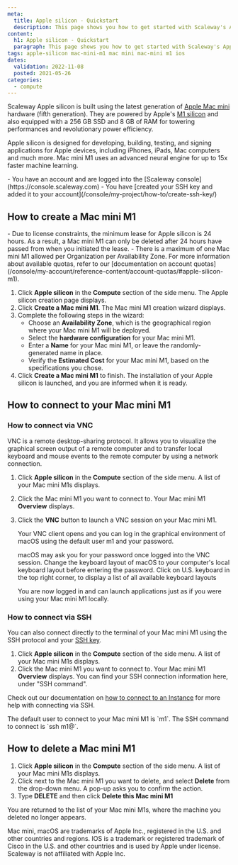```yaml
---
meta:
  title: Apple silicon - Quickstart
  description: This page shows you how to get started with Scaleway's Apple silicon.
content:
  h1: Apple silicon - Quickstart
  paragraph: This page shows you how to get started with Scaleway's Apple silicon.
tags: apple-silicon mac-mini-m1 mac mini mac-mini m1 ios 
dates:
  validation: 2022-11-08
  posted: 2021-05-26
categories:
  - compute
---
```


Scaleway Apple silicon is built using the latest generation of [Apple Mac mini](/compute/apple-silicon/concepts/#mac-mini-M1) hardware (fifth generation). They are powered by Apple's [M1 silicon](/compute/apple-silicon/concepts/#apple-m1) and also equipped with a 256 GB SSD and 8 GB of RAM for towering performances and revolutionary power efficiency.

Apple silicon is designed for developing, building, testing, and signing applications for Apple devices, including iPhones, iPads, Mac computers and much more. Mac mini M1 uses an advanced neural engine for up to 15x faster machine learning. 

<Macro id="iam-requirements" />

<Message type="requirement">
  - You have an account and are logged into the [Scaleway console](https://console.scaleway.com)
  - You have [created your SSH key and added it to your account](/console/my-project/how-to/create-ssh-key/)
</Message>

## How to create a Mac mini M1

<Message type="important">
  - Due to license constraints, the minimum lease for Apple silicon is 24 hours. As a result, a Mac mini M1 can only be deleted after 24 hours have passed from when you initiated the lease.
  - There is a maximum of one Mac mini M1 allowed per Organization per Availability Zone. For more information about available quotas, refer to our [documentation on account quotas](/console/my-account/reference-content/account-quotas/#apple-silicon-m1).
</Message>

1. Click **Apple silicon** in the **Compute** section of the side menu. The Apple silicon creation page displays. 
2. Click **Create a Mac mini M1**. The Mac mini M1 creation wizard displays.
3. Complete the following steps in the wizard: 
    - Choose an **Availability Zone**, which is the geographical region where your Mac mini M1 will be deployed.
    - Select the **hardware configuration** for your Mac mini M1. 
    - Enter a **Name** for your Mac mini M1, or leave the randomly-generated name in place. 
    - Verify the **Estimated Cost** for your Mac mini M1, based on the specifications you chose.
4. Click **Create a Mac mini M1** to finish. The installation of your Apple silicon is launched, and you are informed when it is ready.

## How to connect to your Mac mini M1

### How to connect via VNC

VNC is a remote desktop-sharing protocol. It allows you to visualize the graphical screen output of a remote computer and to transfer local keyboard and mouse events to the remote computer by using a network connection.

1. Click **Apple silicon** in the **Compute** section of the side menu. A list of your Mac mini M1s displays.
2. Click the Mac mini M1 you want to connect to. Your Mac mini M1 **Overview** displays.
3. Click the **VNC** button to launch a VNC session on your Mac mini M1.
    
    Your VNC client opens and you can log in the graphical environment of macOS using the default user m1 and your password.

    <Message type="note">
      macOS may ask you for your password once logged into the VNC session. Change the keyboard layout of macOS to your computer's local keyboard layout before entering the password. Click on U.S. keyboard in the top right corner, to display a list of all available keyboard layouts
    </Message>

    You are now logged in and can launch applications just as if you were using your Mac mini M1 locally.

    <Lightbox src="scaleway-m1-remote-desktop.webp" alt="" />

### How to connect via SSH

You can also connect directly to the terminal of your Mac mini M1 using the SSH protocol and your [SSH key](/console/my-account/concepts/#ssh-key). 

1. Click **Apple silicon** in the **Compute** section of the side menu. A list of your Mac mini M1s displays.
2. Click the Mac mini M1 you want to connect to. Your Mac mini M1 **Overview** displays. You can find your SSH connection information here, under "SSH command".
    <Lightbox src="scaleway-m1-ssh.webp" alt="" />

Check out our documentation on [how to connect to an Instance](/compute/instances/how-to/connect-to-instance/) for more help with connecting via SSH.

<Message type="note">
  The default user to connect to your Mac mini M1 is `m1`. The SSH command to connect is `ssh m1@<your_mac_mini_m1_ip>`.
</Message>

## How to delete a Mac mini M1

1. Click **Apple silicon** in the **Compute** section of the side menu. A list of your Mac mini M1s displays.
2. Click <Icon name="more" /> next to the Mac mini M1 you want to delete, and select **Delete** from the drop-down menu. A pop-up asks you to confirm the action.
3. Type **DELETE** and then click **Delete this Mac mini M1**

You are returned to the list of your Mac mini M1s, where the machine you deleted no longer appears.

<Message type="note">
  Mac mini, macOS are trademarks of Apple Inc., registered in the U.S. and other countries and regions. IOS is a trademark or registered trademark of Cisco in the U.S. and other countries and is used by Apple under license. Scaleway is not affiliated with Apple Inc.
</Message> 
